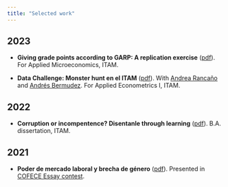 ```yaml
---
title: "Selected work"
---
```


## 2023

- **Giving grade points according to GARP: A replication exercise** ([pdf](docs/garp.pdf)). For Applied Microeconomics, ITAM. 

- **Data Challenge: Monster hunt en el ITAM** ([pdf](docs/monster_hunt.pdf)). With [Andrea Rancaño](https://mx.linkedin.com/in/andrearancano) and [Andrés Bermudez](https://mx.linkedin.com/in/jes%C3%BAs-andr%C3%A9s-berm%C3%BAdez-alem%C3%B3n-108143228?trk=public_profile_browsemap). For Applied Econometrics I, ITAM.

## 2022

- **Corruption or incompentence? Disentanle through learning** ([pdf](docs/corruption.pdf)). B.A. dissertation, ITAM.

## 2021

- **Poder de mercado laboral y brecha de género** ([pdf](docs/monopsony.pdf)). Presented in [COFECE Essay contest](https://www.cofece.mx/revista-del-premio-cofece-de-ensayo-2021/).